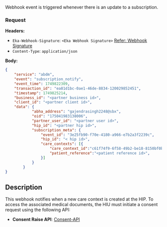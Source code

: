 Webhook event is triggered whenever there is an update to a subscription.
### Request
**Headers:**

- `Eka-Webhook-Signature`: `<Eka Webhook Signature>`  [Refer: Webhook Signature](/api-reference/connect/webhooks/webhook-signature)
- `Content-Type`: `application/json`


**Body:**


```json
{
    "service": "abdm",
    "event": "subscription_notify",
    "event_time": 1749822309,
    "transaction_id": "ea81d1bc-0ae1-46de-8834-120029852451",
    "timestamp": 1749825214,
    "business_id": "<partner business id>",
    "client_id": "<partner client id>",
    "data": {
            "abha_address": "gajendrasingh2248@sbx",
            "oid": "175041983138006",
            "partner_user_id": "<partner user id>",
            "hip_id": "<partner hip id>",
            "subscription_meta": {
                "event_id": "3e25fb90-f70e-4180-a966-e7b2a3f2239c",
                "hip_id": "< hip id>",
                "care_contexts": [{
                    "care_context_id":"c61f74f9-6f58-49b2-be18-8150bf0bd6ab",
                    "patient_reference":"<patient reference id>",
                }]
            }
        }
}
```
## Description

This webhook notifies when a new care context is created at the HIP.
To access the associated medical documents, the HIU must initiate a consent request using the following API:

- **Consent Raise API**: [Consent-API](/api-reference/user-app/abdm-connect/consents/consent-create)




